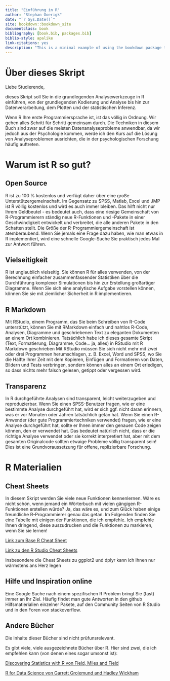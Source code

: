 ```yaml
--- 
title: "Einführung in R"
author: "Stephan Goerigk"
date: "`r Sys.Date()`"
site: bookdown::bookdown_site
documentclass: book
bibliography: [book.bib, packages.bib]
biblio-style: apalike
link-citations: yes
description: "This is a minimal example of using the bookdown package to write a book. The output format for this example is bookdown::gitbook."
---
```


# Über dieses Skript {-}

Liebe Studierende,

dieses Skript soll Sie in die grundlegenden Analysewerkzeuge in R einführen, von der grundlegenden Kodierung und Analyse bis hin zur Datenverarbeitung, dem Plotten und der statistischen Inferenz.

Wenn R Ihre erste Programmiersprache ist, ist das völlig in Ordnung. Wir gehen alles Schritt für Schritt gemeinsam durch. Die Techniken in diesem Buch sind zwar auf die meisten Datenanalyseprobleme anwendbar, da wir jedoch aus der Psychologie kommen, werde ich den Kurs auf die Lösung von Analyseproblemen ausrichten, die in der psychologischen Forschung häufig auftreten.

# Warum ist R so gut?

## Open Source

R ist zu 100 % kostenlos und verfügt daher über eine große Unterstützergemeinschaft. Im Gegensatz zu SPSS, Matlab, Excel und JMP ist R völlig kostenlos und wird es auch immer bleiben. Das hilft nicht nur Ihrem Geldbeutel - es bedeutet auch, dass eine riesige Gemeinschaft von R-Programmierern ständig neue R-Funktionen und -Pakete in einer Geschwindigkeit entwickelt und verbreitet, die alle anderen Pakete in den Schatten stellt. Die Größe der R-Programmiergemeinschaft ist atemberaubend. Wenn Sie jemals eine Frage dazu haben, wie man etwas in R implementiert, wird eine schnelle Google-Suche Sie praktisch jedes Mal zur Antwort führen.

## Vielseitigkeit

R ist unglaublich vielseitig. Sie können R für alles verwenden, von der Berechnung einfacher zusammenfassender Statistiken über die Durchführung komplexer Simulationen bis hin zur Erstellung großartiger Diagramme. Wenn Sie sich eine analytische Aufgabe vorstellen können, können Sie sie mit ziemlicher Sicherheit in R implementieren.

## R Markdown

Mit RStudio, einem Programm, das Sie beim Schreiben von R-Code unterstützt, können Sie mit RMarkdown einfach und nahtlos R-Code, Analysen, Diagramme und geschriebenen Text zu eleganten Dokumenten an einem Ort kombinieren. Tatsächlich habe ich dieses gesamte Skript (Text, Formatierung, Diagramme, Code... ja, alles) in RStudio mit R Markdown geschrieben Mit RStudio müssen Sie sich nicht mehr mit zwei oder drei Programmen herumschlagen, z. B. Excel, Word und SPSS, wo Sie die Hälfte Ihrer Zeit mit dem Kopieren, Einfügen und Formatieren von Daten, Bildern und Tests verbringen, sondern können alles an einem Ort erledigen, so dass nichts mehr falsch gelesen, getippt oder vergessen wird.

## Transparenz

In R durchgeführte Analysen sind transparent, leicht weiterzugeben und reproduzierbar. Wenn Sie einen SPSS-Benutzer fragen, wie er eine bestimmte Analyse durchgeführt hat, wird er sich ggf. nicht daran erinnern, was er vor Monaten oder Jahren tatsächlich getan hat. Wenn Sie einen R-Anwender (der gute Programmiertechniken verwendet) fragen, wie er eine Analyse durchgeführt hat, sollte er Ihnen immer den genauen Code zeigen können, den er verwendet hat. Das bedeutet natürlich nicht, dass er die richtige Analyse verwendet oder sie korrekt interpretiert hat, aber mit dem gesamten Originalcode sollten etwaige Probleme völlig transparent sein! Dies ist eine Grundvoraussetzung für offene, replizierbare Forschung.

# R Materialien

## Cheat Sheets

In diesem Skript werden Sie viele neue Funktionen kennenlernen. Wäre es nicht schön, wenn jemand ein Wörterbuch mit vielen gängigen R-Funktionen erstellen würde? Ja, das wäre es, und zum Glück haben einige freundliche R-Programmierer genau das getan. Im Folgenden finden Sie eine Tabelle mit einigen der Funktionen, die ich empfehle. Ich empfehle Ihnen dringend, diese auszudrucken und die Funktionen zu markieren, wenn Sie sie lernen!

[Link zum Base R  Cheat Sheet](https://cran.r-project.org/doc/contrib/Short-refcard.pdf)

[Link zu den R Studio Cheat Sheets](https://www.rstudio.com/resources/cheatsheets/)

Insbesondere die Cheat Sheets zu ggplot2 und dplyr kann ich Ihnen nur wärmstens ans Herz legen

## Hilfe und Inspiration online

Eine Google Suche nach einem spezifischen R Problem bringt Sie (fast) immer an Ihr Ziel. Häufig findet man gute Antworten in den github Hilfsmatierialien einzelner Pakete, auf den Community Seiten von R Studio und in den Foren von stackoverflow.

## Andere Bücher

Die Inhalte dieser Bücher sind nicht prüfunsrelevant.

Es gibt viele, viele ausgezeichnete Bücher über R. Hier sind zwei, die ich empfehlen kann (von denen eines sogar umsonst ist):

[Discovering Statistics with R von Field, Miles and Field](https://www.amazon.com/Discovering-Statistics-Using-Andy-Field/dp/1446200469/ref=sr_1_2?ie=UTF8&qid=1487759316&sr=8-2&keywords=statistics+with+r)

[R for Data Science von Garrett Grolemund and Hadley Wickham](http://r4ds.had.co.nz)


